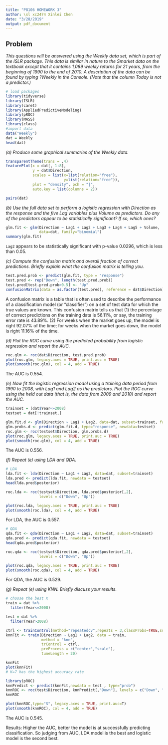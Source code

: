 ```yaml
---
title: "P8106 HOMEWORK 3"
author: \sl xc2474 Xinlei Chen
date: "3/28/2019"
output: pdf_document
---
```


## Problem

*This questions will be answered using the Weekly data set, which is part of the ISLR package. This data is similar in nature to the Smarket data on the textbook except that it contains 1,089 weekly returns for 21 years, from the beginning of 1990 to the end of 2010. A description of the data can be found by typing ?Weekly in the Console. (Note that the column Today is not a predictor.)*

$$
$$

```r
# load packages
library(tidyverse)
library(ISLR)
library(caret)
library(AppliedPredictiveModeling)
library(pROC)
library(MASS)
library(class)
#import data
data("Weekly")
dat = Weekly
head(dat)
```

$$
$$

*(a) Produce some graphical summaries of the Weekly data.*

```r
transparentTheme(trans = .4)
featurePlot(x = dat[, 1:8],
            y = dat$Direction,
            scales = list(x=list(relation="free"),
                          y=list(relation="free")), 
            plot = "density", pch = "|",
            auto.key = list(columns = 2))
```

```r
pairs(dat)
```

$$
$$

*(b) Use the full data set to perform a logistic regression with Direction as the response and the five Lag variables plus Volume as predictors. Do any of the predictors appear to be statistically significant? If so, which ones?*

```r
glm.fit <- glm(Direction ~ Lag1 + Lag2 + Lag3 + Lag4 + Lag5 + Volume, 
               data=dat, family="binomial")
summary(glm.fit)
```

`Lag2` appears to be statistically significant with p-value 0.0296, which is less than 0.05. 

$$
$$

*(c) Compute the confusion matrix and overall fraction of correct predictions. Briefly explain what the confusion matrix is telling you.*

```r
test.pred.prob <- predict(glm.fit, type = "response")
test.pred <- rep("Down", length(test.pred.prob)) 
test.pred[test.pred.prob>0.5] <- "Up"
confusionMatrix(data = as.factor(test.pred), reference = dat$Direction)
```

A confusion matrix is a table that is often used to describe the performance of a classification model (or "classifier") on a set of test data for which the true values are known. This confusion matrix tells us that (1) the percentage of correct predictions on the training data is 56.11%, or say, the training error rate is 43.89%. (2) For weeks when the market goes up, the model is right 92.07% of the time; for weeks when the market goes down, the model is right 11.16% of the time.

$$
$$

*(d) Plot the ROC curve using the predicted probability from logistic regression and report the AUC.*

```r
roc.glm <- roc(dat$Direction, test.pred.prob) 
plot(roc.glm, legacy.axes = TRUE, print.auc = TRUE) 
plot(smooth(roc.glm), col = 4, add = TRUE)
```

The AUC is 0.554.

$$
$$

*(e) Now fit the logistic regression model using a training data period from 1990 to 2008, with Lag1 and Lag2 as the predictors. Plot the ROC curve using the held out data (that is, the data from 2009 and 2010) and report the AUC.*

```r
trainset = (dat$Year<=2008)
testset = dat[!trainset,]
```

```r
glm.fit.d <- glm(Direction ~ Lag1 + Lag2, data=dat, subset=trainset, family="binomial")
glm.probs.d <- predict(glm.fit.d, type="response", newdata=testset)
roc.glm <- roc(testset$Direction, glm.probs.d)
plot(roc.glm, legacy.axes = TRUE, print.auc = TRUE)
plot(smooth(roc.glm), col = 4, add = TRUE)
```

The AUC is 0.556.

$$
$$

*(f) Repeat (e) using LDA and QDA.*

```r
# LDA
lda.fit <- lda(Direction ~ Lag1 + Lag2, data=dat, subset=trainset)
lda.pred <- predict(lda.fit, newdata = testset)
head(lda.pred$posterior)

roc.lda <- roc(testset$Direction, lda.pred$posterior[,2], 
               levels = c("Down", "Up"))

plot(roc.lda, legacy.axes = TRUE, print.auc = TRUE)
plot(smooth(roc.lda), col = 4, add = TRUE)
```

For LDA, the AUC is 0.557.

```r
# QDA
qda.fit <- qda(Direction ~ Lag1 + Lag2, data=dat, subset=trainset)
qda.pred <- predict(qda.fit, newdata = testset)
head(qda.pred$posterior)

roc.qda <- roc(testset$Direction, qda.pred$posterior[,2], 
               levels = c("Down", "Up"))

plot(roc.qda, legacy.axes = TRUE, print.auc = TRUE)
plot(smooth(roc.qda), col = 4, add = TRUE)

```

For QDA, the AUC is 0.529.

$$
$$

*(g) Repeat (e) using KNN. Briefly discuss your results.*

```r
# choose the best K
train = dat %>%
  filter(Year<=2008)

test = dat %>%
  filter(Year>2008)

ctrl <- trainControl(method="repeatedcv",repeats = 3,classProbs=TRUE,summaryFunction = twoClassSummary)
knnFit <- train(Direction ~ Lag1 + Lag2, data = train,
                method = "knn", 
                trControl = ctrl, 
                preProcess = c("center","scale"), 
                tuneLength = 20)

knnFit
plot(knnFit)
# K=7 has the highest accuracy rate

library(pROC)
knnPredict <- predict(knnFit,newdata = test , type="prob")
knnROC <- roc(test$Direction, knnPredict[,"Down"], levels = c("Down", "Up"))
knnROC

plot(knnROC,type="S", legacy.axes = TRUE, print.auc=T)
plot(smooth(knnROC), col = 4, add = TRUE)
```

The AUC is 0.545.

Results: Higher the AUC, better the model is at successfully predicting classification. So judging from AUC, LDA model is the best and logistic model is the second best.
